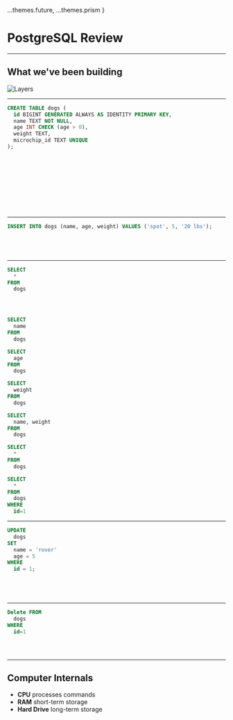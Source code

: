 
  ...themes.future,
  ...themes.prism
}

# PostgreSQL Review

---

## What we've been building

![Layers](https://alchemycodelab.s3.us-west-2.amazonaws.com/Layers.png)

---

<CodeSurfer theme={github}>

```sql showNumbers title="Creating Tables"
CREATE TABLE dogs (
  id BIGINT GENERATED ALWAYS AS IDENTITY PRIMARY KEY,
  name TEXT NOT NULL,
  age INT CHECK (age > 0),
  weight TEXT,
  microchip_id TEXT UNIQUE
);
```

```diff 1[1:12] showNumbers title="Creating Tables" subtitle="use CREATE TABLE"
```

```diff 1[14:17] showNumbers title="Creating Tables" subtitle="specify the name of the table you want to create (usually plural)"
```

```diff 2[3:4],3[3:6],4[3:5],5[3:8],6[3:14] showNumbers title="Creating Tables" subtitle="specify the names of your columns"
```

```diff 2[6:11],3[8:11],4[7:9],5[10:13],6[16:19] showNumbers title="Creating Tables" subtitle="and the types for each column"
```

```diff 2[6:11],3[8:11],4[7:9],5[10:13],6[16:19] showNumbers title="Creating Tables" subtitle="and the types for each column"
```

```diff 2[13:52],3[13:20],4[11:25],6[21:26] showNumbers title="Creating Tables" subtitle="next apply constraits"
```

```diff 2[13:52] showNumbers title="Creating Tables" subtitle="an identity column is the standard way to create a sequence (SERIAL). an auto incrementing number"
```

```diff 3[13:20] showNumbers title="Creating Tables" subtitle="NOT NULL makes it so the column must have a value"
```

```diff 4[11:25] showNumbers title="Creating Tables" subtitle="CHECK forces a column to follow some rule"
```

```diff 6[21:26] showNumbers title="Creating Tables" subtitle="UNIQUE forces the column to be unique across the table"
```

</CodeSurfer>

---

<CodeSurfer theme={duotoneLight}>

```sql title="Create"
INSERT INTO dogs (name, age, weight) VALUES ('spot', 5, '20 lbs');
```

```diff 1[1:6] title="Create" subtitle="create new rows with INSERT"
```

```diff 1[13:16] title="Create" subtitle="specify the table to insert the row into"
```

```diff 1[19:35] title="Create" subtitle="specify the columns"
```

```diff 1[38:43,46:64] title="Create" subtitle="and the values"
```

</CodeSurfer>

---

<CodeSurfer theme={duotoneLight}>

```sql title="Read"
SELECT
  *
FROM
  dogs
```

```diff 1 title="Read" subtitle="use SELECT"
```

```diff 3:4 title="Read" subtitle="FROM a table"
```

```diff 2 title="Read" subtitle="indicate which fields you want"
```

```sql 2 title="Read" subtitle="just name"
SELECT
  name
FROM
  dogs
```

```sql 2 title="Read" subtitle="just age"
SELECT
  age
FROM
  dogs
```

```sql 2 title="Read" subtitle="just weight"
SELECT
  weight
FROM
  dogs
```

```sql 2 title="Read" subtitle="name and weight"
SELECT
  name, weight
FROM
  dogs
```

```sql 2 title="Read" subtitle="all"
SELECT
  *
FROM
  dogs
```

```sql 5:6 title="Read" subtitle="use WHERE to get a subset of rows"
SELECT
  *
FROM
  dogs
WHERE
  id=1
```

</CodeSurfer>

---

<CodeSurfer theme={duotoneLight}>

```sql title="Update"
UPDATE
  dogs
SET
  name = 'rover'
  age = 5
WHERE
  id = 1;
```

```diff 1 title="Update" subtitle="use UPDATE"
```

```diff 2 title="Update" subtitle="on a table"
```

```diff 3:5 title="Update" subtitle="SET columns"
```

```diff 6:7 title="Update" subtitle="specify a subset of rows with WHERE"
```

</CodeSurfer>

---

<CodeSurfer theme={duotoneLight}>

```sql title="Delete"
Delete FROM
  dogs
WHERE
  id=1
```

```diff 1 title="Delete" subtitle="use DELETE FROM"
```

```diff 2 title="Delete" subtitle="with a table"
```

```diff 3,4 title="Delete" subtitle="specify a subset of rows with WHERE"
```

</CodeSurfer>

---

## Computer Internals

<Steps>

* **CPU** processes commands
* **RAM** short-term storage
* **Hard Drive** long-term storage

</Steps>
